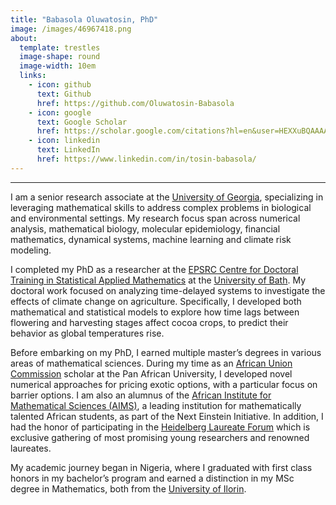 ```yaml
---
title: "Babasola Oluwatosin, PhD"
image: /images/46967418.png
about: 
  template: trestles
  image-shape: round
  image-width: 10em
  links:
    - icon: github
      text: Github
      href: https://github.com/Oluwatosin-Babasola
    - icon: google
      text: Google Scholar
      href: https://scholar.google.com/citations?hl=en&user=HEXXuBQAAAAJ&view_op=list_works&authuser=1&sortby=pubdate
    - icon: linkedin
      text: LinkedIn
      href: https://www.linkedin.com/in/tosin-babasola/
---
```


------------------------------------------------------------------------

I am a senior research associate at the [University of Georgia](https://www.uga.edu), specializing in leveraging mathematical skills to address complex problems in biological and environmental settings. My research focus span across numerical analysis, mathematical biology, molecular epidemiology, financial mathematics, dynamical systems, machine learning and climate risk modeling.

I completed my PhD as a researcher at the [EPSRC Centre for Doctoral Training in Statistical Applied Mathematics](https://www.samba.ac.uk) at the [University of Bath](https://www.bath.ac.uk). My doctoral work focused on analyzing time-delayed systems to investigate the effects of climate change on agriculture. Specifically, I developed both mathematical and statistical models to explore how time lags between flowering and harvesting stages affect cocoa crops, to predict their behavior as global temperatures rise.

Before embarking on my PhD, I earned multiple master’s degrees in various areas of mathematical sciences. During my time as an [African Union Commission](https://www.au.int/en/directorates/education) scholar at the Pan African University, I developed novel numerical approaches for pricing exotic options, with a particular focus on barrier options. I am also an alumnus of the [African Institute for Mathematical Sciences (AIMS)](https://www.aims.ac.za/about-aims-south-africa), a leading institution for mathematically talented African students, as part of the Next Einstein Initiative. In addition, I had the honor of participating in the [Heidelberg Laureate Forum](https://www.Heidelberg-Laureate-Forum.org/about-us/) which is exclusive gathering of  most promising young researchers and renowned laureates.

My academic journey began in Nigeria, where I graduated with first class honors in my bachelor’s program and earned a distinction in my MSc degree in Mathematics, both from the [University of Ilorin](https://www.unilorin.edu.ng/about-us/our-core-values).
